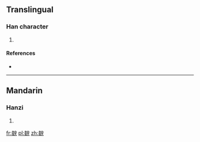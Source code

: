 ==Translingual==

===Han character===
{{Han char|rn=67|rad=文|as=15|sn=19|four=0713<sub>7</sub>|canj=卜戈竹X人 (YIHXO)}}

# {{defn|Han|sort=文15}}

====References====
* {{Han ref|kx=0477.210|dkj=13484|dj=0835.240|hdz=32171.070|uh=6594|ud=26004|bh=EFD8|bd=61400}}

----

==Mandarin==

===Hanzi===
{{cmn-hanzi|pin=[[yǔ]] ([[yu3]])|wg=yü<sup>3</sup>}}

# {{defn|Mandarin|sort=文15}}

[[fr:斔]]
[[pl:斔]]
[[zh:斔]]